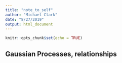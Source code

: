 ```yaml
---
title: "note_to_self"
author: "Michael Clark"
date: "8/27/2019"
output: html_document
---
```


```r
knitr::opts_chunk$set(echo = TRUE)
```

## Gaussian Processes, relationships
